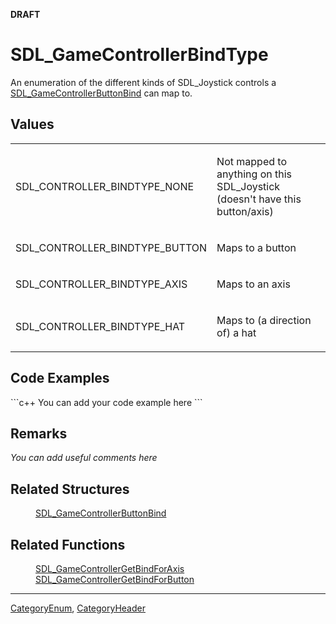 <span color="red">'''DRAFT'''</span>

<!-- #*^*^*^*^*See http://wiki.libsdl.org/moin.cgi/SGEnumerations for details on editing this page*^*^*^*^* -->


= SDL_GameControllerBindType =
An enumeration of the different kinds of SDL_Joystick controls a [[SDL_GameControllerButtonBind]] can map to.



== Values ==
{|
|SDL_CONTROLLER_BINDTYPE_NONE
|Not mapped to anything on this SDL_Joystick (doesn't have this button/axis)
|-
|SDL_CONTROLLER_BINDTYPE_BUTTON
|Maps to a button
|-
|SDL_CONTROLLER_BINDTYPE_AXIS
|Maps to an axis
|-
|SDL_CONTROLLER_BINDTYPE_HAT
|Maps to (a direction of) a hat
|}


== Code Examples ==
```c++
You can add your code example here
```

<!-- #Leave this section as-is unless you have a code example to put in.  In that case, replace You can add your code example here with your code example following the Style Guide instructions.  Leave the rest of the markup alone and delete this comment. -->


== Remarks ==
''You can add useful comments here''

<!-- #Leave this section as-is unless you have a remark to put in.  In that case, replace ''You can add useful comments here'' with your remark(s) following the Style Guide instructions.  Leave the rest of the markup alone and delete this comment. -->


== Related Structures ==
:[[SDL_GameControllerButtonBind]]

== Related Functions ==
:[[SDL_GameControllerGetBindForAxis]]
:[[SDL_GameControllerGetBindForButton]]
<!-- #Remove this section if empty -->

----
[[CategoryEnum]], [[CategoryHeader]]
<!-- #See the Style Guide for instructions on editing the footer. -->
